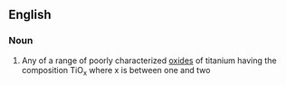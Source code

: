 ==English==

===Noun===
{{en-noun|head=[[titanium]] [[suboxide]]}}

# {{context|inorganic compound}} Any of a range of poorly characterized [[oxide]]s of titanium having the composition TiO<sub>x</sub> where x is between one and two